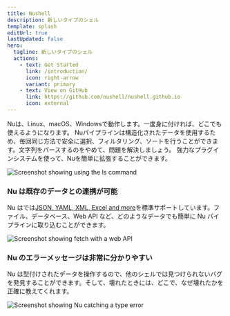 ```yaml
---
title: Nushell
description: 新しいタイプのシェル
template: splash
editUrl: true
lastUpdated: false
hero:
  tagline: 新しいタイプのシェル
  actions:
    - text: Get Started
      link: /introduction/
      icon: right-arrow
      variant: primary
    - text: View on GitHub
      link: https://github.com/nushell/nushell.github.io
      icon: external
---
```



<CardGrid>
  <Card title="あらゆるOSを制御するパイプライン">
    Nuは、Linux、macOS、Windowsで動作します。一度身に付ければ、どこでも使えるようになります。
  </Card>
  <Card title=" すべてはデータである">
    Nuパイプラインは構造化されたデータを使用するため、毎回同じ方法で安全に選択、フィルタリング、ソートを行うことができます。文字列をパースするのをやめて、問題を解決しましょう。
  </Card>
  <Card title="強力なプラグイン">
    強力なプラグインシステムを使って、Nuを簡単に拡張することができます。
  </Card>
</CardGrid>

<br />

![Screenshot showing using the ls command](../../../assets/images/ls-example.png)

### Nu は既存のデータとの連携が可能

Nu はでは[JSON, YAML, XML, Excel and more](/book/loading_data.md)を標準サポートしています。ファイル、データベース、Web API など、どのようなデータでも簡単に Nu パイプラインに取り込むことができます。

![Screenshot showing fetch with a web API](../../../assets/images/fetch-example.png)

### Nu のエラーメッセージは非常に分かりやすい

Nu は型付けされたデータを操作するので、他のシェルでは見つけられないバグを発見することができます。そして、壊れたときには、どこで、なぜ壊れたかを正確に教えてくれます。

![Screenshot showing Nu catching a type error](../../../assets/images/0_60_miette.png)
